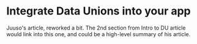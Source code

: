 # Integrate Data Unions into your app

Juuso's article, reworked a bit. The 2nd section from Intro to DU article would link into this one, and could be a high-level summary of his article.
